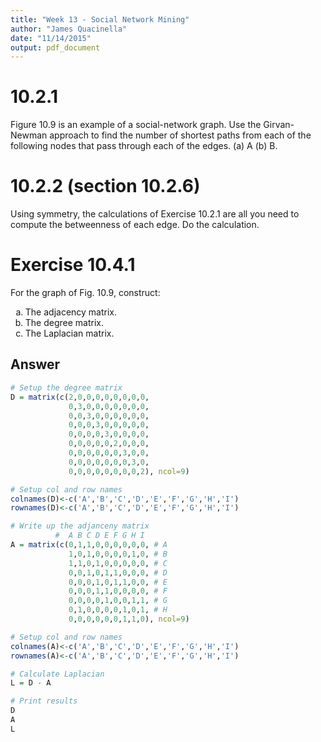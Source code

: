 ```yaml
---
title: "Week 13 - Social Network Mining"
author: "James Quacinella"
date: "11/14/2015"
output: pdf_document
---
```




# 10.2.1

Figure 10.9 is an example of a social-network graph. Use the Girvan-Newman approach to find the number of shortest paths from each of the following nodes that pass through each of the edges. (a) A (b) B.

\pagebreak 

# 10.2.2 (section 10.2.6)

Using symmetry, the calculations of Exercise 10.2.1 are all you need to compute the betweenness of each edge. Do the calculation.

\pagebreak 

# Exercise 10.4.1

For the graph of Fig. 10.9, construct:

(a) The adjacency matrix.
(b) The degree matrix.
(c) The Laplacian matrix.

## Answer

```r
# Setup the degree matrix
D = matrix(c(2,0,0,0,0,0,0,0,0,
             0,3,0,0,0,0,0,0,0,
             0,0,3,0,0,0,0,0,0,
             0,0,0,3,0,0,0,0,0,
             0,0,0,0,3,0,0,0,0,
             0,0,0,0,0,2,0,0,0,
             0,0,0,0,0,0,3,0,0,
             0,0,0,0,0,0,0,3,0,
             0,0,0,0,0,0,0,0,2), ncol=9)

# Setup col and row names
colnames(D)<-c('A','B','C','D','E','F','G','H','I')
rownames(D)<-c('A','B','C','D','E','F','G','H','I')

# Write up the adjanceny matrix
          #  A B C D E F G H I
A = matrix(c(0,1,1,0,0,0,0,0,0, # A
             1,0,1,0,0,0,0,1,0, # B
             1,1,0,1,0,0,0,0,0, # C
             0,0,1,0,1,1,0,0,0, # D
             0,0,0,1,0,1,1,0,0, # E
             0,0,0,1,1,0,0,0,0, # F
             0,0,0,0,1,0,0,1,1, # G
             0,1,0,0,0,0,1,0,1, # H
             0,0,0,0,0,0,1,1,0), ncol=9)

# Setup col and row names
colnames(A)<-c('A','B','C','D','E','F','G','H','I')
rownames(A)<-c('A','B','C','D','E','F','G','H','I')

# Calculate Laplacian
L = D - A
```

\pagebreak

```r
# Print results
D
A
L
```